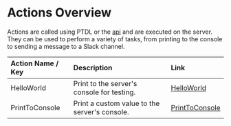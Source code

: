 # Actions Overview
Actions are called using PTDL or the [api](./api-docs) and are executed on the server. They can be used to perform a variety of tasks, from printing to the console to sending a message to a Slack channel.

| Action Name / Key   | Description   | Link   |
| :----- | :---- | :---- |
| HelloWorld    |  Print to the server's console for testing.   | [HelloWorld](./actions/helloworld)   |
| PrintToConsole | Print a custom value to the server's console.  | [PrintToConsole](./actions/printtoconsole)   |